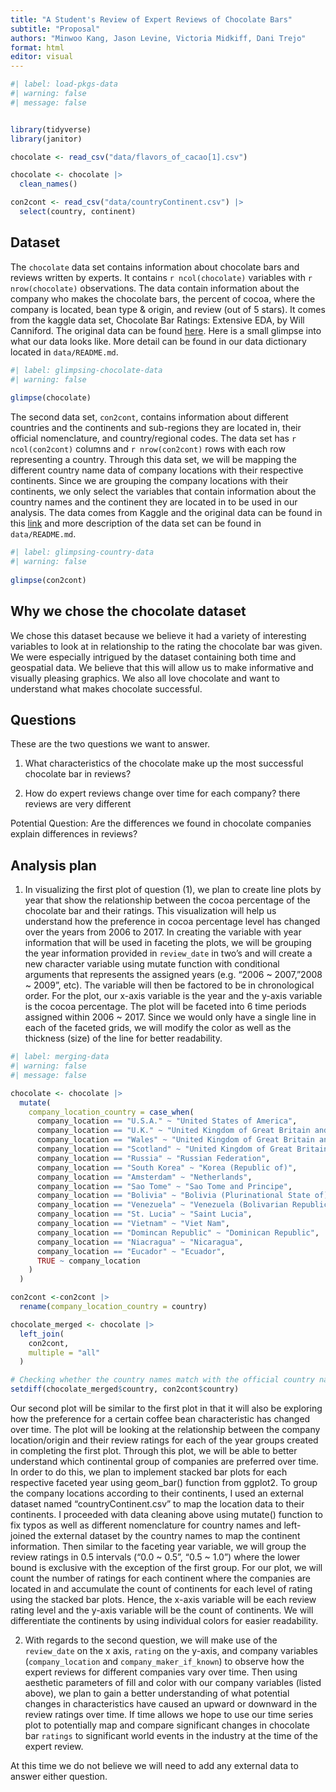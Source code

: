 ```yaml
---
title: "A Student's Review of Expert Reviews of Chocolate Bars"
subtitle: "Proposal"
authors: "Minwoo Kang, Jason Levine, Victoria Midkiff, Dani Trejo"
format: html
editor: visual
---
```


```r
#| label: load-pkgs-data
#| warning: false
#| message: false


library(tidyverse)
library(janitor)

chocolate <- read_csv("data/flavors_of_cacao[1].csv")

chocolate <- chocolate |>
  clean_names()

con2cont <- read_csv("data/countryContinent.csv") |>
  select(country, continent)

```

## Dataset

The `chocolate` data set contains information about chocolate bars and reviews written by experts. It contains `r ncol(chocolate)` variables with `r nrow(chocolate)` observations. The data contain information about the company who makes the chocolate bars, the percent of cocoa, where the company is located, bean type & origin, and review (out of 5 stars). It comes from the kaggle data set, Chocolate Bar Ratings: Extensive EDA, by Will Canniford. The original data can be found [here](https://www.kaggle.com/code/willcanniford/chocolate-bar-ratings-extensive-eda/data). Here is a small glimpse into what our data looks like. More detail can be found in our data dictionary located in `data/README.md`.


```r
#| label: glimpsing-chocolate-data
#| warning: false
 
glimpse(chocolate)
```

The second data set, `con2cont`, contains information about different countries and the continents and sub-regions they are located in, their official nomenclature, and country/regional codes. The data set has `r ncol(con2cont)` columns and `r nrow(con2cont)` rows with each row representing a country. Through this data set, we will be mapping the different country name data of company locations with their respective continents. Since we are grouping the company locations with their continents, we only select the variables that contain information about the country names and the continent they are located in to be used in our analysis. The data comes from Kaggle and the original data can be found in this [link](https://www.kaggle.com/datasets/statchaitya/country-to-continent) and more description of the data set can be found in `data/README.md`.


```r
#| label: glimpsing-country-data
#| warning: false
 
glimpse(con2cont)
```

## Why we chose the chocolate dataset

We chose this dataset because we believe it had a variety of interesting variables to look at in relationship to the rating the chocolate bar was given. We were especially intrigued by the dataset containing both time and geospatial data. We believe that this will allow us to make informative and visually pleasing graphics. We also all love chocolate and want to understand what makes chocolate successful.


## Questions

These are the two questions we want to answer.

1. What characteristics of the chocolate make up the most successful chocolate bar in reviews?

2. How do expert reviews change over time for each company?
there reviews are very different

Potential Question: Are the differences we found in chocolate companies explain differences in reviews?

## Analysis plan

1. In visualizing the first plot of question (1), we plan to create line plots by year that show the relationship between the cocoa percentage of the chocolate bar and their ratings. This visualization will help us understand how the preference in cocoa percentage level has changed over the years from 2006 to 2017. In creating the variable with year information that will be used in faceting the plots, we will be grouping the year information provided in `review_date` in two's and will create a new character variable using mutate function with conditional arguments that represents the assigned years (e.g. "2006 ~ 2007, "2008 ~ 2009", etc). The variable will then be factored to be in chronological order. For the plot, our x-axis variable is the year and the y-axis variable is the cocoa percentage. The plot will be faceted into 6 time periods assigned within 2006 ~ 2017. Since we would only have a single line in each of the faceted grids, we will modify the color as well as the thickness (size) of the line for better readability.

```r
#| label: merging-data
#| warning: false
#| message: false

chocolate <- chocolate |>
  mutate(
    company_location_country = case_when(
      company_location == "U.S.A." ~ "United States of America",
      company_location == "U.K." ~ "United Kingdom of Great Britain and Northern Ireland",
      company_location == "Wales" ~ "United Kingdom of Great Britain and Northern Ireland",
      company_location == "Scotland" ~ "United Kingdom of Great Britain and Northern Ireland",
      company_location == "Russia" ~ "Russian Federation",
      company_location == "South Korea" ~ "Korea (Republic of)",
      company_location == "Amsterdam" ~ "Netherlands",
      company_location == "Sao Tome" ~ "Sao Tome and Principe",
      company_location == "Bolivia" ~ "Bolivia (Plurinational State of)",
      company_location == "Venezuela" ~ "Venezuela (Bolivarian Republic of)",
      company_location == "St. Lucia" ~ "Saint Lucia",
      company_location == "Vietnam" ~ "Viet Nam",
      company_location == "Domincan Republic" ~ "Dominican Republic",
      company_location == "Niacragua" ~ "Nicaragua",
      company_location == "Eucador" ~ "Ecuador",
      TRUE ~ company_location
    )
  )

con2cont <-con2cont |>
  rename(company_location_country = country)

chocolate_merged <- chocolate |>
  left_join(
    con2cont,
    multiple = "all"
  )

# Checking whether the country names match with the official country names provided in con2cont
setdiff(chocolate_merged$country, con2cont$country)
```

Our second plot will be similar to the first plot in that it will also be exploring how the preference for a certain coffee bean characteristic has changed over time. The plot will be looking at the relationship between the company location/origin and their review ratings for each of the year groups created in completing the first plot. Through this plot, we will be able to better understand which continental group of companies are preferred over time. In order to do this, we plan to implement stacked bar plots for each respective faceted year using geom_bar() function from ggplot2. To group the company locations according to their continents, I used an external dataset named "countryContinent.csv" to map the location data to their continents. I proceeded with data cleaning above using mutate() function to fix typos as well as different nomenclature for country names and left-joined the external dataset by the country names to map the continent information. Then similar to the faceting year variable, we will group the review ratings in 0.5 intervals ("0.0 ~ 0.5", "0.5 ~ 1.0") where the lower bound is exclusive with the exception of the first group. For our plot, we will count the number of ratings for each continent where the companies are located in and accumulate the count of continents for each level of rating using the stacked bar plots. Hence, the x-axis variable will be each review rating level and the y-axis variable will be the count of continents. We will differentiate the continents by using individual colors for easier readability.

2. With regards to the second question, we will make use of the `review_date` on the x axis, `rating` on the y-axis, and company variables (`company_location` and `company_maker_if_known`) to observe how the expert reviews for different companies vary over time. Then using aesthetic parameters of fill and color with our company variables (listed above), we plan to gain a better understanding of what potential changes in characteristics have caused an upward or downward in the review ratings over time. 
If time allows we hope to use our time series plot to potentially map and compare significant changes in chocolate bar `ratings` to significant world events in the industry at the time of the expert review. 


At this time we do not believe we will need to add any external data to answer either question.

